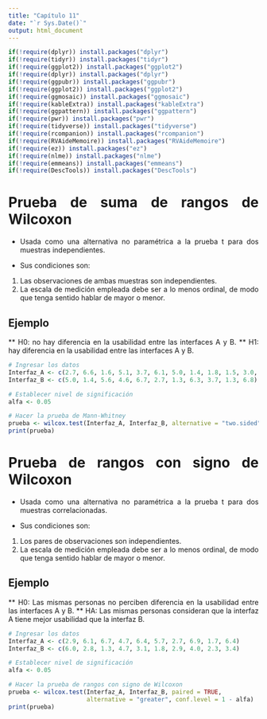 ---
title: "Capítulo 11"
date: "`r Sys.Date()`"
output: html_document 
---

```{r setup, include=FALSE}
if(!require(dplyr)) install.packages("dplyr")
if(!require(tidyr)) install.packages("tidyr")
if(!require(ggplot2)) install.packages("ggplot2")
if(!require(dplyr)) install.packages("dplyr")
if(!require(ggpubr)) install.packages("ggpubr")
if(!require(ggplot2)) install.packages("ggplot2")
if(!require(ggmosaic)) install.packages("ggmosaic")
if(!require(kableExtra)) install.packages("kableExtra")
if(!require(ggpattern)) install.packages("ggpattern")
if(!require(pwr)) install.packages("pwr")
if(!require(tidyverse)) install.packages("tidyverse")
if(!require(rcompanion)) install.packages("rcompanion")
if(!require(RVAideMemoire)) install.packages("RVAideMemoire")
if(!require(ez)) install.packages("ez")
if(!require(nlme)) install.packages("nlme")
if(!require(emmeans)) install.packages("emmeans")
if(!require(DescTools)) install.packages("DescTools")
```

```{=html}
<style>
body {
text-align: justify}
</style>
```

# Prueba de suma de rangos de Wilcoxon

* Usada como una alternativa no paramétrica a la prueba t para dos muestras independientes.

* Sus condiciones son:
1) Las observaciones de ambas muestras son independientes.
2) La escala de medición empleada debe ser a lo menos ordinal, de modo que tenga sentido hablar de mayor o menor.

## Ejemplo

** H0: no hay diferencia en la usabilidad entre las interfaces A y B.
** H1: hay diferencia en la usabilidad entre las interfaces A y B.

```{r a}
# Ingresar los datos
Interfaz_A <- c(2.7, 6.6, 1.6, 5.1, 3.7, 6.1, 5.0, 1.4, 1.8, 1.5, 3.0, 5.3)
Interfaz_B <- c(5.0, 1.4, 5.6, 4.6, 6.7, 2.7, 1.3, 6.3, 3.7, 1.3, 6.8)

# Establecer nivel de significación
alfa <- 0.05

# Hacer la prueba de Mann-Whitney
prueba <- wilcox.test(Interfaz_A, Interfaz_B, alternative = "two.sided", conf.level = 1 - alfa)
print(prueba)

```


# Prueba de rangos con signo de Wilcoxon

* Usada como una alternativa no paramétrica a la prueba t para dos muestras correlacionadas.


* Sus condiciones son:
1) Los pares de observaciones son independientes.
2) La escala de medición empleada debe ser a lo menos ordinal, de modo que tenga sentido hablar de mayor o menor.


## Ejemplo

** H0: Las mismas personas no perciben diferencia en la usabilidad entre las interfaces A y B.
** HA: Las mismas personas consideran que la interfaz A tiene mejor usabilidad que la interfaz B.
```{r b}
# Ingresar los datos
Interfaz_A <- c(2.9, 6.1, 6.7, 4.7, 6.4, 5.7, 2.7, 6.9, 1.7, 6.4)
Interfaz_B <- c(6.0, 2.8, 1.3, 4.7, 3.1, 1.8, 2.9, 4.0, 2.3, 3.4)

# Establecer nivel de significación
alfa <- 0.05

# Hacer la prueba de rangos con signo de Wilcoxon
prueba <- wilcox.test(Interfaz_A, Interfaz_B, paired = TRUE, 
                      alternative = "greater", conf.level = 1 - alfa)
print(prueba)

```
